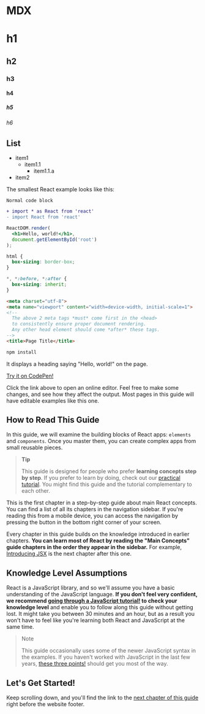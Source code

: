 # MDX

# h1
## h2
### h3
#### h4
##### h5
###### h6

## List
- item1
  - item1.1
    - item1.1.a
- item2


The smallest React example looks like this:

~~~
Normal code block
~~~

~~~diff
+ import * as React from 'react'
- import React from 'react'
~~~

~~~jsx file=index.js
ReactDOM.render(
  <h1>Hello, world!</h1>,
  document.getElementById('root')
);
~~~

~~~css
html {
  box-sizing: border-box;
}

*, *:before, *:after {
  box-sizing: inherit;
}
~~~


~~~html
<meta charset="utf-8">
<meta name="viewport" content="width=device-width, initial-scale=1">
<!--
  The above 2 meta tags *must* come first in the <head>
  to consistently ensure proper document rendering.
  Any other head element should come *after* these tags.
-->
<title>Page Title</title>
~~~


~~~sh
npm install
~~~

It displays a heading saying "Hello, world!" on the page.

[Try it on CodePen!](https://reactjs.org/redirect-to-codepen/hello-world)

Click the link above to open an online editor. Feel free to make some changes, and see how they affect the output. Most pages in this guide will have editable examples like this one.

## How to Read This Guide

In this guide, we will examine the building blocks of React apps: `elements` and `components`. Once you master them, you can create complex apps from small reusable pieces.

><b>Tip</b>
>
>This guide is designed for people who prefer **learning concepts step by step**. If you prefer to learn by doing, check out our [practical tutorial](/demo). You might find this guide and the tutorial complementary to each other.

This is the first chapter in a step-by-step guide about main React concepts. You can find a list of all its chapters in the navigation sidebar. If you're reading this from a mobile device, you can access the navigation by pressing the button in the bottom right corner of your screen.

Every chapter in this guide builds on the knowledge introduced in earlier chapters. **You can learn most of React by reading the "Main Concepts" guide chapters in the order they appear in the sidebar.** For example, [Introducing JSX](/docs/introducing-jsx.html) is the next chapter after this one.

## Knowledge Level Assumptions

React is a JavaScript library, and so we'll assume you have a basic understanding of the JavaScript language. **If you don't feel very confident, we recommend [going through a JavaScript tutorial!](https://developer.mozilla.org/en-US/docs/Web/JavaScript/A_re-introduction_to_JavaScript) to check your knowledge level** and enable you to follow along this guide without getting lost. It might take you between 30 minutes and an hour, but as a result you won't have to feel like you're learning both React and JavaScript at the same time.

>Note
>
>This guide occasionally uses some of the newer JavaScript syntax in the examples. If you haven't worked with JavaScript in the last few years, [these three points!](https://gist.github.com/gaearon/683e676101005de0add59e8bb345340c) should get you most of the way.


## Let's Get Started!

Keep scrolling down, and you'll find the link to the [next chapter of this guide](/demo) right before the website footer.
